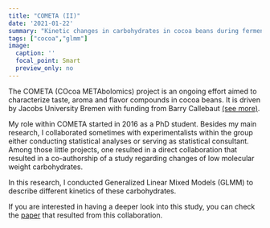 ```yaml
---
title: "COMETA (II)"
date: '2021-01-22'
summary: "Kinetic changes in carbohydrates in cocoa beans during fermentation"
tags: ["cocoa","glmm"]
image: 
  caption: ''
  focal_point: Smart
  preview_only: no
---
```



The COMETA (COcoa METAbolomics) project is an ongoing effort aimed to characterize taste, aroma and flavor compounds in cocoa beans. It is driven by Jacobs University Bremen with funding from Barry Callebaut <a href="http://mullrich.user.jacobs-university.de/cocoa-metabolomics/" target="_blank">(see more)</a>.

My role within COMETA started in 2016 as a PhD student. Besides my main research, I collaborated sometimes with experimentalists within the group either conducting statistical analyses or serving as statistical consultant. Among those little projects, one resulted in a direct collaboration that resulted in a co-authorship of a study regarding changes of low molecular weight carbohydrates.

In this research, I conducted Generalized Linear Mixed Models (GLMM) to describe different kinetics of these carbohydrates.

If you are interested in having a deeper look into this study, you can check the <a href="https://doi.org/10.1016/j.foodres.2019.108865" target="_blank">paper</a> that resulted from this collaboration.
